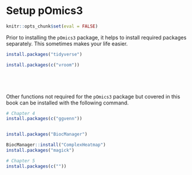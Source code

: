# Setup pOmics3

```r
knitr::opts_chunk$set(eval = FALSE)
```

Prior to installing the `pOmics3` package, it helps to install required packages separately. This sometimes makes your life easier. 

```r
install.packages("tidyverse")

install.packages(c("vroom"))






```


Other functions not required for the `pOmics3` package but covered in this book can be installed with the following command.


```r
# Chapter 4
install.packages(c("ggvenn"))


install.packages("BiocManager")

BiocManager::install("ComplexHeatmap")
install.packages("magick")

# Chapter 5
install.packages(c(""))
```









